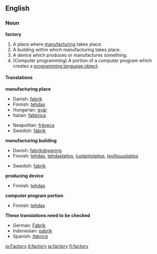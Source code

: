 ==English==
===Noun===
'''factory'''

# A place where [[manufacture|manufacturing]] takes place.
# A building within which manufacturing takes place.
# A device which produces or manufactures something.
# (Computer programming) A portion of a computer program which creates a [[object-oriented programming|programming language object]].

====Translations====

'''manufacturing place'''
{{top}}

* Danish: [[fabrik]] {{c}}
* Finnish: [[tehdas]]
* Hungarian: [[gyár]]
* Italian: [[fabbrica]] {{f}}
{{mid}}

* Neapolitan: [[fràveca]] {{f}}
* Swedish: [[fabrik]] {{c}}
{{bottom}}

'''manufacturing building'''
{{top}}

* Danish: [[fabriksbygning]] {{c}}
* Finnish: [[tehdas]], [[tehdaslaitos]], [[tuotantolaitos]], [[teollisuuslaitos]]
{{mid}}

* Swedish: [[fabrik]] {{c}}
{{bottom}}

'''producing device'''
{{top}}

* Finnish: [[tehdas]]
{{mid}}

{{bottom}}

'''computer program portion'''
{{top}}

* Finnish: [[tehdas]]
{{mid}}

{{bottom}}

'''These translations need to be checked'''
{{checktrans}}
* German: [[Fabrik]]
* Indonesian: [[pabrik]]
* Spanish: ''[[fabrica]]''

[[io:Factory]]
[[it:factory]]
[[ja:factory]]
[[fi:factory]]